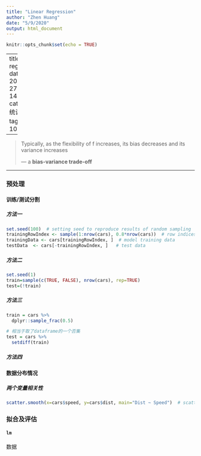 ```yaml
---
title: "Linear Regression"
author: "Zhen Huang"
date: "5/9/2020"
output: html_document
---
```


```r
knitr::opts_chunk$set(echo = TRUE)
```

---
title: Linear regression 
date: 2020-04-27 14:30:18
categories: 统计学习
tags: 统计101, R

---

> Typically, as the flexibility of f increases, its bias decreases and its variance increases 
>
> — a **bias-variance trade-off**

---

### 预处理

#### 训练/测试分割

##### 方法一

```r
set.seed(100)  # setting seed to reproduce results of random sampling
trainingRowIndex <- sample(1:nrow(cars), 0.8*nrow(cars))  # row indices for training data
trainingData <- cars[trainingRowIndex, ]  # model training data
testData  <- cars[-trainingRowIndex, ]   # test data
```

##### 方法二

```r
set.seed(1)
train=sample(c(TRUE, FALSE), nrow(cars), rep=TRUE)
test=(!train)
```

##### 方法三

```r
train = cars %>%
  dplyr::sample_frac(0.5)

# 相当于取了dataframe的一个否集
test = cars %>%
  setdiff(train)
```

##### 方法四



#### 数据分布情况

##### 两个变量相关性

```r
scatter.smooth(x=cars$speed, y=cars$dist, main="Dist ~ Speed")  # scatterplot
```



### 拟合及评估

#### `lm`

数据



### 
